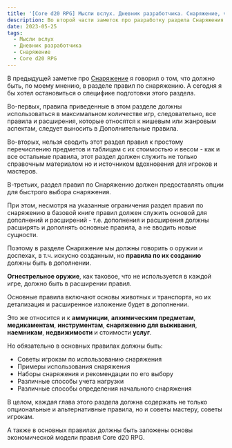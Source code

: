 ```yaml
---
title: '[Core d20 RPG] Мысли вслух. Дневник разработчика. Снаряжение, часть 2'
description: Во второй части заметок про разработку раздела Снаряжения Палант рассуждает об ограничениях, которые существуют у этого раздела правил
date: 2023-05-25
tags:
  - Мысли вслух
  - Дневник разработчика
  - Снаряжение
  - Core d20 RPG
---
```


В предыдущей заметке про [Снаряжение](https://cyborgsandmages.com/posts/core-d20/design-diary-equipment-1) я говорил о том, что должно быть, по моему мнению, в разделе правил по снаряжению. А сегодня я бы хотел остановиться о специфике подготовки этого раздела.

Во-первых, правила приведенные в этом разделе должны использоваться в максимальном количестве игр, следовательно, все правила и расширения, которые относятся к нишевым или жанровым аспектам, следует выносить в Дополнительные правила.

Во-вторых, нельзя сводить этот раздел правил к простому перечислению предметов и таблицам с их стоимостью и весом - как и все остальные правила, этот раздел должен служить не только справочным материалом но и источником вдохновения для игроков и мастеров.

В-третьих, раздел правил по Снаряжению должен предоставлять опции для быстрого выбора снаряжения.

При этом, несмотря на указанные ограничения раздел правил по снаряжению в базовой книге правил должен служить основой для дополнений и расширений - т.е. дополнения и расширения должны расширять и дополнять основные правила, а не вводить новые сущности.

Поэтому в разделе Снаряжение мы должны говорить о оружии и доспехах, в т.ч. искусно созданным, но **правила по их созданию** должны быть в дополнении.

**Огнестрельное оружие**, как таковое, что не используется в каждой игре, должно быть в расширении правил.

Основные правила включают основы животных и транспорта, но их детализация и расширенное изложение будет в дополнении.

Это же относится и к **аммуниции**, **алхимическим предметам**, **медикаментам**, **инструментам**, **снаряжению для выживания**, **наемникам**, **недвижимости** и стоимости **услуг**.

Но обязательно в основных правилах должны быть:

- Советы игрокам по использованию снаряжения
- Примеры использования снаряжения
- Наборы снаряжения и рекомендации по его выбору
- Различные способы учета нагрузки
- Различные способы определения начального снаряжения

В целом, каждая глава этого раздела должна содержать не только опциональные и альтернативные правила, но и советы мастеру, советы игрокам.

А также в основных правилах должны быть заложены основы экономической модели правил Core d20 RPG.
